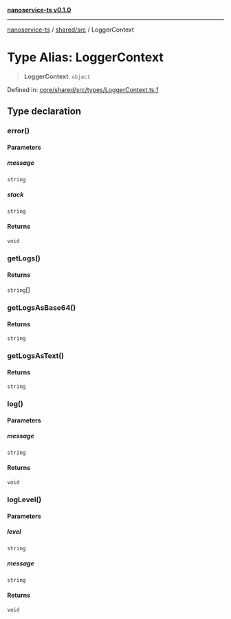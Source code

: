[**nanoservice-ts v0.1.0**](/docs/ref/README)

***

[nanoservice-ts](/docs/ref/README) / [shared/src](/docs/ref/shared/src/README) / LoggerContext

# Type Alias: LoggerContext

> **LoggerContext**: `object`

Defined in: [core/shared/src/types/LoggerContext.ts:1](https://github.com/deskree-inc/nanoservice-ts/blob/cd1933c250152cb6abc77d2acbfd230236ada573/core/shared/src/types/LoggerContext.ts#L1)

## Type declaration

### error()

#### Parameters

##### message

`string`

##### stack

`string`

#### Returns

`void`

### getLogs()

#### Returns

`string`[]

### getLogsAsBase64()

#### Returns

`string`

### getLogsAsText()

#### Returns

`string`

### log()

#### Parameters

##### message

`string`

#### Returns

`void`

### logLevel()

#### Parameters

##### level

`string`

##### message

`string`

#### Returns

`void`
